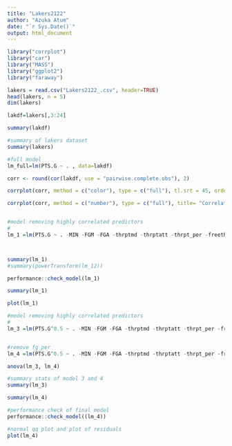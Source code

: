 ```yaml
---
title: "Lakers2122"
author: "Azuka Atum"
date: "`r Sys.Date()`"
output: html_document
---
```


```r
library("corrplot")
library("car")
library("MASS")
library("ggplot2")
library("faraway")

lakers = read.csv("Lakers2122_.csv", header=TRUE)
head(lakers, n = 5)
dim(lakers)

lakdf=lakers[,3:24]

summary(lakdf)

#summary of lakers dataset
summary(lakers)

#full model
lm_full=lm(PTS.G ~ . , data=lakdf)

corr <- round(cor(lakdf, use = "pairwise.complete.obs"), 2)

corrplot(corr, method = c("color"), type = c("full"), tl.srt = 45, order= 'AOE', addrect = 2, rect.col = 'black', diag = TRUE, tl.pos='d', insig='label_sig', number.cex=0.43, is.corr = TRUE, bg = 'grey')

corrplot(corr, method = c("number"), type = c("full"), title= "Correlation Matrix for Lakers Shooting Predictors", tl.srt = 45, order= 'AOE', addrect = 2, rect.col = 'black', diag = TRUE, tl.pos='d', insig='label_sig', number.cex=0.43, is.corr = TRUE, bg = 'grey')


#model removing highly correlated predictors
#
lm_1 =lm(PTS.G ~ . -MIN -FGM -FGA -thrptmd -thrptatt -thrpt_per -freethrowmd -freethrowatt -OREB -DREB -REB -AST -TOV, data=lakdf)



summary(lm_1)
#summary(powerTransform(lm_12))

performance::check_model(lm_1)

summary(lm_1)

plot(lm_1)

```


```r


#model removing highly correlated predictors
#
lm_3 =lm(PTS.G^0.5 ~ . -MIN -FGM -FGA -thrptmd -thrptatt -thrpt_per -freethrowmd -freethrowatt -OREB -DREB -REB -AST -TOV, data=lakdf)


#remove fg_per
lm_4 =lm(PTS.G^0.5 ~ . -MIN -FGM -FGA -thrptmd -thrptatt -thrpt_per -freethrowmd -freethrowatt -OREB -DREB -REB -AST -TOV -fg_per, data=lakdf)

anova(lm_3, lm_4)

#summary stats of model 3 and 4
summary(lm_3)

summary(lm_4)

#performance check of final model
performance::check_model((lm_4))

#normal qq plot and plot of residuals
plot(lm_4)

```
